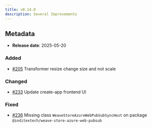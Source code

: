 ```yaml
---
title: v0.14.0
description: Several Improvements
---
```


## Metadata

- **Release date**: 2025-05-20

### Added

- [#205](https://github.com/InditexTech/weavejs/issues/205) Transformer resize change size and not scale

### Changed

- [#233](https://github.com/InditexTech/weavejs/issues/233) Update create-app frontend UI

### Fixed

- [#236](https://github.com/InditexTech/weavejs/issues/236) Missing class `WeaveStoreAzureWebPubSubSyncHost` on package `@inditextech/weave-store-azure-web-pubsub`
